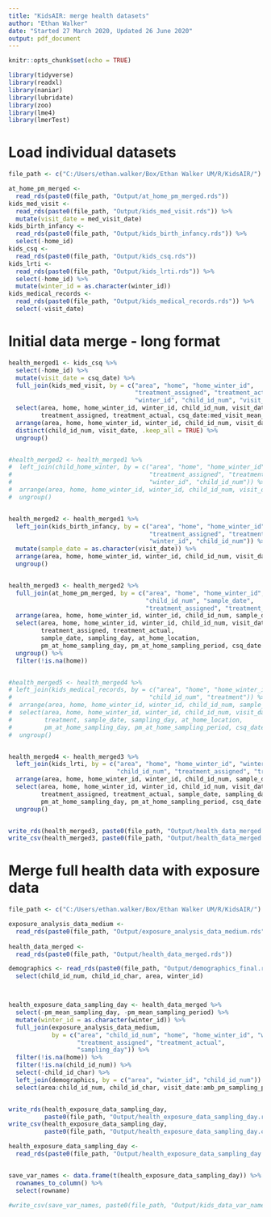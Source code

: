 ```yaml
---
title: "KidsAIR: merge health datasets"
author: "Ethan Walker"
date: "Started 27 March 2020, Updated 26 June 2020"
output: pdf_document
---
```


```r
knitr::opts_chunk$set(echo = TRUE)
```

```r
library(tidyverse)
library(readxl)
library(naniar)
library(lubridate)
library(zoo)
library(lme4)
library(lmerTest)
```

# Load individual datasets
```r
file_path <- c("C:/Users/ethan.walker/Box/Ethan Walker UM/R/KidsAIR/")

at_home_pm_merged <- 
  read_rds(paste0(file_path, "Output/at_home_pm_merged.rds"))
kids_med_visit <- 
  read_rds(paste0(file_path, "Output/kids_med_visit.rds")) %>% 
  mutate(visit_date = med_visit_date) 
kids_birth_infancy <- 
  read_rds(paste0(file_path, "Output/kids_birth_infancy.rds")) %>% 
  select(-home_id)
kids_csq <- 
  read_rds(paste0(file_path, "Output/kids_csq.rds")) 
kids_lrti <- 
  read_rds(paste0(file_path, "Output/kids_lrti.rds")) %>% 
  select(-home_id) %>% 
  mutate(winter_id = as.character(winter_id))
kids_medical_records <- 
  read_rds(paste0(file_path, "Output/kids_medical_records.rds")) %>% 
  select(-visit_date)
```


# Initial data merge - long format
```r
health_merged1 <- kids_csq %>% 
  select(-home_id) %>% 
  mutate(visit_date = csq_date) %>% 
  full_join(kids_med_visit, by = c("area", "home", "home_winter_id", 
                                   "treatment_assigned", "treatment_actual",
                                   "winter_id", "child_id_num", "visit_date")) %>% 
  select(area, home, home_winter_id, winter_id, child_id_num, visit_date,
         treatment_assigned, treatment_actual, csq_date:med_visit_mean_temp) %>% 
  arrange(area, home, home_winter_id, winter_id, child_id_num, visit_date) %>% 
  distinct(child_id_num, visit_date, .keep_all = TRUE) %>% 
  ungroup()


#health_merged2 <- health_merged1 %>% 
#  left_join(child_home_winter, by = c("area", "home", "home_winter_id", 
#                                      "treatment_assigned", "treatment_actual",
#                                      "winter_id", "child_id_num")) %>% 
#  arrange(area, home, home_winter_id, winter_id, child_id_num, visit_date) %>% 
#  ungroup()


health_merged2 <- health_merged1 %>% 
  left_join(kids_birth_infancy, by = c("area", "home", "home_winter_id", 
                                       "treatment_assigned", "treatment_actual",
                                       "winter_id", "child_id_num")) %>% 
  mutate(sample_date = as.character(visit_date)) %>% 
  arrange(area, home, home_winter_id, winter_id, child_id_num, visit_date) %>% 
  ungroup()


health_merged3 <- health_merged2 %>% 
  full_join(at_home_pm_merged, by = c("area", "home", "home_winter_id", "winter_id", 
                                      "child_id_num", "sample_date", 
                                      "treatment_assigned", "treatment_actual")) %>% 
  arrange(area, home, home_winter_id, winter_id, child_id_num, sample_date) %>% 
  select(area, home, home_winter_id, winter_id, child_id_num, visit_date,
         treatment_assigned, treatment_actual, 
         sample_date, sampling_day, at_home_location, 
         pm_at_home_sampling_day, pm_at_home_sampling_period, csq_date:at_home) %>% 
  ungroup() %>% 
  filter(!is.na(home))


#health_merged5 <- health_merged4 %>% 
# left_join(kids_medical_records, by = c("area", "home", "home_winter_id", "winter_id", 
#                                      "child_id_num", "treatment")) %>% 
#  arrange(area, home, home_winter_id, winter_id, child_id_num, sample_date) %>% 
#  select(area, home, home_winter_id, winter_id, child_id_num, visit_date,
#         treatment, sample_date, sampling_day, at_home_location, 
#         pm_at_home_sampling_day, pm_at_home_sampling_period, csq_date:med_rec_comments) %>% 
#  ungroup()


health_merged4 <- health_merged3 %>% 
  left_join(kids_lrti, by = c("area", "home", "home_winter_id", "winter_id", 
                              "child_id_num", "treatment_assigned", "treatment_actual")) %>% 
  arrange(area, home, home_winter_id, winter_id, child_id_num, sample_date) %>% 
  select(area, home, home_winter_id, winter_id, child_id_num, visit_date,
         treatment_assigned, treatment_actual, sample_date, sampling_day, at_home_location, 
         pm_at_home_sampling_day, pm_at_home_sampling_period, csq_date:lrti_professional_comments) %>% 
  ungroup() 


write_rds(health_merged3, paste0(file_path, "Output/health_data_merged.rds"))
write_csv(health_merged3, paste0(file_path, "Output/health_data_merged.csv"), na = "")
```


# Merge full health data with exposure data
```r
file_path <- c("C:/Users/ethan.walker/Box/Ethan Walker UM/R/KidsAIR/")

exposure_analysis_data_medium <- 
  read_rds(paste0(file_path, "Output/exposure_analysis_data_medium.rds")) 
  
health_data_merged <- 
  read_rds(paste0(file_path, "Output/health_data_merged.rds")) 

demographics <- read_rds(paste0(file_path, "Output/demographics_final.rds")) %>% 
  select(child_id_num, child_id_char, area, winter_id)



health_exposure_data_sampling_day <- health_data_merged %>% 
  select(-pm_mean_sampling_day, -pm_mean_sampling_period) %>% 
  mutate(winter_id = as.character(winter_id)) %>% 
  full_join(exposure_analysis_data_medium,
            by = c("area", "child_id_num", "home", "home_winter_id", "winter_id", 
                   "treatment_assigned", "treatment_actual",
                   "sampling_day")) %>% 
  filter(!is.na(home)) %>% 
  filter(!is.na(child_id_num)) %>% 
  select(-child_id_char) %>% 
  left_join(demographics, by = c("area", "winter_id", "child_id_num")) %>% 
  select(area:child_id_num, child_id_char, visit_date:amb_pm_sampling_period_5)


write_rds(health_exposure_data_sampling_day, 
          paste0(file_path, "Output/health_exposure_data_sampling_day.rds"))
write_csv(health_exposure_data_sampling_day, 
          paste0(file_path, "Output/health_exposure_data_sampling_day.csv"), na = "")
```

```r
health_exposure_data_sampling_day <- 
  read_rds(paste0(file_path, "Output/health_exposure_data_sampling_day.rds"))


save_var_names <- data.frame(t(health_exposure_data_sampling_day)) %>% 
  rownames_to_column() %>% 
  select(rowname)

#write_csv(save_var_names, paste0(file_path, "Output/kids_data_var_names.csv"), na = "")
```

